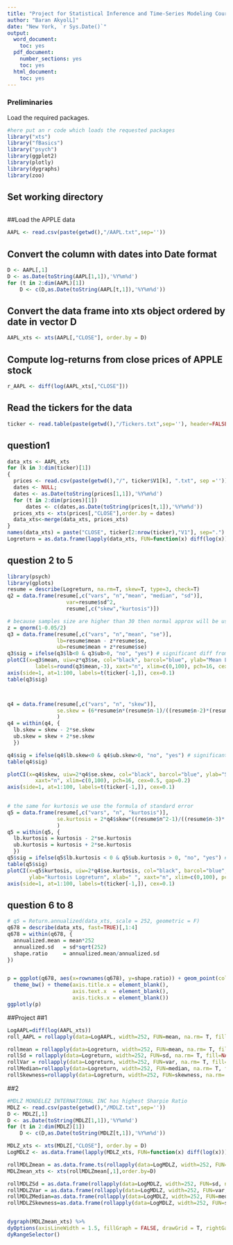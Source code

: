 ```yaml
---
title: "Project for Statistical Inference and Time-Series Modeling Course"
author: "Baran AkyolL]"
date: "New York, `r Sys.Date()`"
output:
  word_document:
    toc: yes
  pdf_document:
    number_sections: yes
    toc: yes
  html_document:
    toc: yes
---
```

### Preliminaries
Load the required packages.
```r
#here put an r code which loads the requested packages
library("xts") 
library("fBasics")
library("psych")
library(ggplot2)
library(plotly)
library(dygraphs)
library(zoo)

```

## Set working directory
```r

```

##Load the APPLE data
```r
AAPL <- read.csv(paste(getwd(),"/AAPL.txt",sep=''))
```

## Convert the column with dates into Date format
```r
D <- AAPL[,1]
D <- as.Date(toString(AAPL[1,1]),'%Y%m%d')
for (t in 2:dim(AAPL)[1])
    D <- c(D,as.Date(toString(AAPL[t,1]),'%Y%m%d'))
```

## Convert the data frame into xts object ordered by date in vector D
```r
AAPL_xts <- xts(AAPL[,"CLOSE"], order.by = D)
```


## Compute log-returns from close prices of APPLE stock
```r
r_AAPL <- diff(log(AAPL_xts[,"CLOSE"]))
```


## Read the tickers for the data
```r
ticker <- read.table(paste(getwd(),"/Tickers.txt",sep=''), header=FALSE)
```

## question1
```r
data_xts <- AAPL_xts
for (k in 3:dim(ticker)[1])
{
  prices <- read.csv(paste(getwd(),"/", ticker$V1[k], ".txt", sep =''))
  dates <- NULL;
  dates <- as.Date(toString(prices[1,1]),'%Y%m%d')
  for (t in 2:dim(prices)[1])
      dates <- c(dates,as.Date(toString(prices[t,1]),'%Y%m%d'))
  prices_xts <- xts(prices[,"CLOSE"],order.by = dates)
  data_xts<-merge(data_xts, prices_xts)
}
names(data_xts) = paste("CLOSE", ticker[2:nrow(ticker),"V1"], sep=".")
Logreturn = as.data.frame(lapply(data_xts, FUN=function(x) diff(log(x))))
```


## question 2 to 5
```r
library(psych)
library(gplots)
resume = describe(Logreturn, na.rm=T, skew=T, type=3, check=T)
q2 = data.frame(resume[,c("vars", "n","mean", "median", "sd")], 
                   var=resume$sd^2, 
                   resume[,c("skew","kurtosis")])

# because samples size are higher than 30 then normal approx will be used
z = qnorm(1-0.05/2)
q3 = data.frame(resume[,c("vars", "n","mean", "se")], 
                lb=resume$mean - z*resume$se,
                ub=resume$mean + z*resume$se)
q3$sig = ifelse(q3$lb<0 & q3$ub>0, "no", "yes") # significant diff from 0 at 5%
plotCI(x=q3$mean, uiw=z*q3$se, col="black", barcol="blue", ylab="Mean Logreturn", xlab=" ", 
         labels=round(q3$mean,-3), xaxt="n", xlim=c(0,100), pch=16, cex=0.5, gap=0.2)
axis(side=1, at=1:100, labels=t(ticker[-1,]), cex=0.1)
table(q3$sig) 



q4 = data.frame(resume[,c("vars", "n", "skew")],
                se.skew = (6*resume$n*(resume$n-1)/((resume$n-2)*(resume$n+1)*(resume$n+3)))^0.5
                )
q4 = within(q4, {
  lb.skew = skew - 2*se.skew 
  ub.skew = skew + 2*se.skew
  })

q4$sig = ifelse(q4$lb.skew<0 & q4$ub.skew>0, "no", "yes") # significant diff from 0 at 5%
table(q4$sig)

plotCI(x=q4$skew, uiw=2*q4$se.skew, col="black", barcol="blue", ylab="Skew Logreturn", xlab=" ",
         xaxt="n", xlim=c(0,100), pch=16, cex=0.5, gap=0.2)
axis(side=1, at=1:100, labels=t(ticker[-1,]), cex=0.1)
 

# the same for kurtosis we use the formula of standard error
q5 = data.frame(resume[,c("vars", "n", "kurtosis")],
                se.kurtosis = 2*q4$skew*((resume$n^2-1)/((resume$n-3)*(resume$n+5)))^0.5
                )
q5 = within(q5, {
  lb.kurtosis = kurtosis - 2*se.kurtosis
  ub.kurtosis = kurtosis + 2*se.kurtosis
  })
q5$sig = ifelse(q5$lb.kurtosis < 0 & q5$ub.kurtosis > 0, "no", "yes") # significant diff from 0 at 5%
table(q5$sig) 
plotCI(x=q5$kurtosis, uiw=2*q4$se.kurtosis, col="black", barcol="blue", 
       ylab="kurtosis Logreturn", xlab=" ", xaxt="n", xlim=c(0,100), pch=16, cex=0.5, gap=0.2)
axis(side=1, at=1:100, labels=t(ticker[-1,]), cex=0.1)

```


## question 6 to 8

```r

# q5 = Return.annualized(data_xts, scale = 252, geometric = F)
q678 = describe(data_xts, fast=TRUE)[,1:4]
q678 = within(q678, {
  annualized.mean = mean*252
  annualized.sd   = sd*sqrt(252)
  shape.ratio     = annualized.mean/annualized.sd
})


p = ggplot(q678, aes(x=rownames(q678), y=shape.ratio)) + geom_point(colour="blue", size=2) + 
  theme_bw() + theme(axis.title.x = element_blank(), 
                     axis.text.x  = element_blank(),
                     axis.ticks.x = element_blank())
ggplotly(p)

```

##Project
##1
```r
LogAAPL=diff(log(AAPL_xts))
roll_AAPL = rollapply(data=LogAAPL, width=252, FUN=mean, na.rm= T, fill=NA)

rollmean = rollapply(data=Logreturn, width=252, FUN=mean, na.rm= T, fill=NA)
rollSd = rollapply(data=Logreturn, width=252, FUN=sd, na.rm= T, fill=NA)
rollVar = rollapply(data=Logreturn, width=252, FUN=var, na.rm= T, fill=NA)
rollMedian=rollapply(data=Logreturn, width=252, FUN=median, na.rm= T, fill=NA)
rollSkewness=rollapply(data=Logreturn, width=252, FUN=skewness, na.rm= T, fill=NA)

```
##2
```r
#MDLZ MONDELEZ INTERNATIONAL INC has highest Sharpie Ratio
MDLZ <- read.csv(paste(getwd(),"/MDLZ.txt",sep=''))
D <- MDLZ[,1]
D <- as.Date(toString(MDLZ[1,1]),'%Y%m%d')
for (t in 2:dim(MDLZ)[1])
    D <- c(D,as.Date(toString(MDLZ[t,1]),'%Y%m%d'))

MDLZ_xts <- xts(MDLZ[,"CLOSE"], order.by = D)
LogMDLZ <- as.data.frame(lapply(MDLZ_xts, FUN=function(x) diff(log(x))))

rollMDLZmean = as.data.frame.ts(rollapply(data=LogMDLZ, width=252, FUN=mean, na.rm= T, fill=NA))
MDLZmean_xts <- xts(rollMDLZmean[,1],order.by=D)

rollMDLZSd = as.data.frame(rollapply(data=LogMDLZ, width=252, FUN=sd, na.rm= T, fill=NA))
rollMDLZVar = as.data.frame(rollapply(data=LogMDLZ, width=252, FUN=var, na.rm= T, fill=NA))
rollMDLZMedian=as.data.frame(rollapply(data=LogMDLZ, width=252, FUN=median, na.rm= T, fill=NA))
rollMDLZSkewness=as.data.frame(rollapply(data=LogMDLZ, width=252, FUN=skewness, na.rm= T, fill=NA))


dygraph(MDLZmean_xts) %>%
dyOptions(axisLineWidth = 1.5, fillGraph = FALSE, drawGrid = T, rightGap=50) %>%
dyRangeSelector()


```




